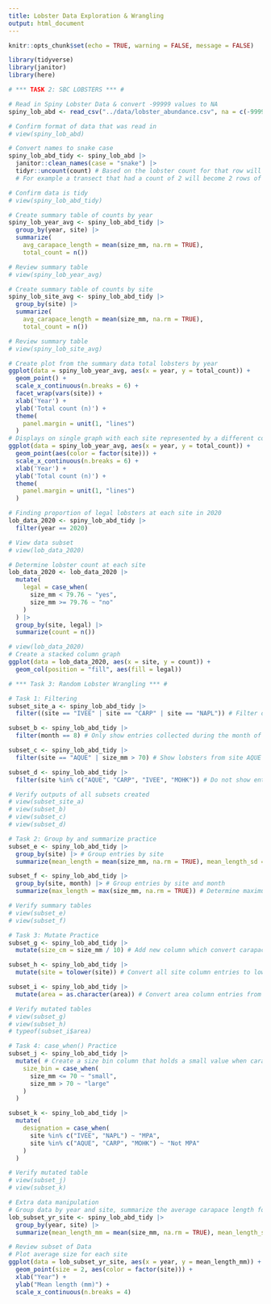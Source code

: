 ```yaml
---
title: Lobster Data Exploration & Wrangling
output: html_document
---
```


```r
knitr::opts_chunk$set(echo = TRUE, warning = FALSE, message = FALSE)

library(tidyverse)
library(janitor)
library(here)
```


```r
# *** TASK 2: SBC LOBSTERS *** #

# Read in Spiny Lobster Data & convert -99999 values to NA
spiny_lob_abd <- read_csv("../data/lobster_abundance.csv", na = c(-99999, ""))

# Confirm format of data that was read in
# view(spiny_lob_abd)

# Convert names to snake case
spiny_lob_abd_tidy <- spiny_lob_abd |>
  janitor::clean_names(case = "snake") |>
  tidyr::uncount(count) # Based on the lobster count for that row will duplicate the entry to match the count
  # For example a transect that had a count of 2 will become 2 rows of matching data without the count column

# Confirm data is tidy
# view(spiny_lob_abd_tidy)

# Create summary table of counts by year
spiny_lob_year_avg <- spiny_lob_abd_tidy |>
  group_by(year, site) |>
  summarize(
    avg_carapace_length = mean(size_mm, na.rm = TRUE), 
    total_count = n())

# Review summary table
# view(spiny_lob_year_avg)

# Create summary table of counts by site
spiny_lob_site_avg <- spiny_lob_abd_tidy |>
  group_by(site) |>
  summarize(
    avg_carapace_length = mean(size_mm, na.rm = TRUE), 
    total_count = n())

# Review summary table
# view(spiny_lob_site_avg)

# Create plot from the summary data total lobsters by year
ggplot(data = spiny_lob_year_avg, aes(x = year, y = total_count)) +
  geom_point() +
  scale_x_continuous(n.breaks = 6) + 
  facet_wrap(vars(site)) + 
  xlab('Year') +
  ylab('Total count (n)') +
  theme(
    panel.margin = unit(1, "lines")
  )
# Displays on single graph with each site represented by a different color
ggplot(data = spiny_lob_year_avg, aes(x = year, y = total_count)) +
  geom_point(aes(color = factor(site))) +
  scale_x_continuous(n.breaks = 6) + 
  xlab('Year') +
  ylab('Total count (n)') +
  theme(
    panel.margin = unit(1, "lines")
  )

# Finding proportion of legal lobsters at each site in 2020
lob_data_2020 <- spiny_lob_abd_tidy |>
  filter(year == 2020)

# View data subset
# view(lob_data_2020)

# Determine lobster count at each site
lob_data_2020 <- lob_data_2020 |>
  mutate(
    legal = case_when(
      size_mm < 79.76 ~ "yes",
      size_mm >= 79.76 ~ "no"
    )
  ) |>
  group_by(site, legal) |>
  summarize(count = n())

# view(lob_data_2020)
# Create a stacked column graph
ggplot(data = lob_data_2020, aes(x = site, y = count)) +
  geom_col(position = "fill", aes(fill = legal))

# *** Task 3: Random Lobster Wrangling *** #

# Task 1: Filtering
subset_site_a <- spiny_lob_abd_tidy |>
  filter((site == "IVEE" | site == "CARP" | site == "NAPL")) # Filter data to only include from 3 sites & collection month equals August

subset_b <- spiny_lob_abd_tidy |>
  filter(month == 8) # Only show entries collected during the month of August

subset_c <- spiny_lob_abd_tidy |>
  filter(site == "AQUE" | size_mm > 70) # Show lobsters from site AQUE or individuals greater than 70mm in length

subset_d <- spiny_lob_abd_tidy |>
  filter(site %in% c("AQUE", "CARP", "IVEE", "MOHK")) # Do not show entries from the Naples Site

# Verify outputs of all subsets created
# view(subset_site_a)
# view(subset_b)
# view(subset_c)
# view(subset_d)

# Task 2: Group by and summarize practice
subset_e <- spiny_lob_abd_tidy |> 
  group_by(site) |> # Group entries by site
  summarize(mean_length = mean(size_mm, na.rm = TRUE), mean_length_sd = sd(size_mm, na.rm = TRUE)) # Determine avg carapace length and the associated standard deviation

subset_f <- spiny_lob_abd_tidy |>
  group_by(site, month) |> # Group entries by site and month
  summarize(max_length = max(size_mm, na.rm = TRUE)) # Determine maximum carapace length in each group

# Verify summary tables
# view(subset_e)
# view(subset_f)

# Task 3: Mutate Practice
subset_g <- spiny_lob_abd_tidy |>
  mutate(size_cm = size_mm / 10) # Add new column which convert carapace size to centimeters

subset_h <- spiny_lob_abd_tidy |>
  mutate(site = tolower(site)) # Convert all site column entries to lowercase

subset_i <- spiny_lob_abd_tidy |>
  mutate(area = as.character(area)) # Convert area column entries from numeric to character type

# Verify mutated tables
# view(subset_g)
# view(subset_h)
# typeof(subset_i$area)

# Task 4: case_when() Practice
subset_j <- spiny_lob_abd_tidy |>
  mutate( # Create a size bin column that holds a small value when carapace length is <= 70 and large when carapace length > 70
    size_bin = case_when(
      size_mm <= 70 ~ "small",
      size_mm > 70 ~ "large"
    )
  )

subset_k <- spiny_lob_abd_tidy |>
  mutate(
    designation = case_when(
      site %in% c("IVEE", "NAPL") ~ "MPA",
      site %in% c("AQUE", "CARP", "MOHK") ~ "Not MPA"
    )
  )

# Verify mutated table
# view(subset_j)
# view(subset_k)

# Extra data manipulation
# Group data by year and site, summarize the average carapace length for each group and SD
lob_subset_yr_site <- spiny_lob_abd_tidy |>
  group_by(year, site) |>
  summarize(mean_length_mm = mean(size_mm, na.rm = TRUE), mean_length_sd = sd(size_mm, na.rm = TRUE))

# Review subset of Data
# Plot average size for each site
ggplot(data = lob_subset_yr_site, aes(x = year, y = mean_length_mm)) +
  geom_point(size = 2, aes(color = factor(site))) +
  xlab("Year") +
  ylab("Mean length (mm)") +
  scale_x_continuous(n.breaks = 4)
```
